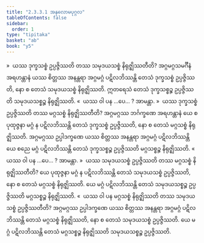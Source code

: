 ```yaml
---
title: "2.3.3.1 အနုလောမပုဂ္ဂလ"
tableOfContents: false
sidebar:
  order: 1
type: "tipitaka"
basket: "ab"
book: "y5"
---
```



<DynamicBreadcrumb />

<Division number="145" book="y5" e="ch" v="33" p="255">

<Paragraph number="710" book="y5">
»  ယဿ ဒုက္ခသစ္စံ ဥပ္ပဇ္ဇိဿတိ တဿ သမုဒယသစ္စံ နိရုဇ္ဈိဿတီတိ?
</Paragraph>

<Paragraph number="711" book="y5">
အဂ္ဂမဂ္ဂသမင်္ဂီနံ အရဟန္တာနံ ယဿ စိတ္တဿ အနန္တရာ အဂ္ဂမဂ္ဂံ ပဋိလဘိဿန္တိ တေသံ ဒုက္ခသစ္စံ ဥပ္ပဇ္ဇိဿတိ, နော စ တေသံ သမုဒယသစ္စံ နိရုဇ္ဈိဿတိ. ဣတရေသံ တေသံ ဒုက္ခသစ္စဉ္စ ဥပ္ပဇ္ဇိဿတိ သမုဒယသစ္စဉ္စ နိရုဇ္ဈိဿတိ.
</Paragraph>

<Paragraph number="712" book="y5">
«  ယဿ ဝါ ပန …ပေ… ? အာမန္တာ.
</Paragraph>

<Paragraph number="713" book="y5">
»  ယဿ ဒုက္ခသစ္စံ ဥပ္ပဇ္ဇိဿတိ တဿ မဂ္ဂသစ္စံ နိရုဇ္ဈိဿတီတိ?
</Paragraph>

<Paragraph number="714" book="y5">
အဂ္ဂမဂ္ဂဿ ဘင်္ဂက္ခဏေ အရဟန္တာနံ ယေ စ ပုထုဇ္ဇနာ မဂ္ဂံ န ပဋိလဘိဿန္တိ တေသံ ဒုက္ခသစ္စံ ဥပ္ပဇ္ဇိဿတိ, နော စ တေသံ မဂ္ဂသစ္စံ နိရုဇ္ဈိဿတိ. အဂ္ဂမဂ္ဂဿ ဥပ္ပါဒက္ခဏေ ယဿ စိတ္တဿ အနန္တရာ အဂ္ဂမဂ္ဂံ ပဋိလဘိဿန္တိ ယေ စညေ မဂ္ဂံ ပဋိလဘိဿန္တိ တေသံ ဒုက္ခသစ္စဉ္စ ဥပ္ပဇ္ဇိဿတိ မဂ္ဂသစ္စဉ္စ နိရုဇ္ဈိဿတိ.
</Paragraph>

<Paragraph number="715" book="y5">
«  ယဿ ဝါ ပန …ပေ… ? အာမန္တာ.
</Paragraph>

</Division>
<Division number="146" book="y5" e="ch" v="33" p="255">

<Paragraph number="716" book="y5">
»  ယဿ သမုဒယသစ္စံ ဥပ္ပဇ္ဇိဿတိ တဿ မဂ္ဂသစ္စံ နိရုဇ္ဈိဿတီတိ?
</Paragraph>

<Paragraph number="717" book="y5">
ယေ ပုထုဇ္ဇနာ မဂ္ဂံ န ပဋိလဘိဿန္တိ တေသံ သမုဒယသစ္စံ ဥပ္ပဇ္ဇိဿတိ, နော စ တေသံ မဂ္ဂသစ္စံ နိရုဇ္ဈိဿတိ. ယေ မဂ္ဂံ ပဋိလဘိဿန္တိ တေသံ သမုဒယသစ္စဉ္စ ဥပ္ပဇ္ဇိဿတိ မဂ္ဂသစ္စဉ္စ နိရုဇ္ဈိဿတိ.
</Paragraph>

<Paragraph number="718" book="y5">
«  ယဿ ဝါ ပန မဂ္ဂသစ္စံ နိရုဇ္ဈိဿတိ တဿ သမုဒယသစ္စံ ဥပ္ပဇ္ဇိဿတီတိ?
</Paragraph>

<Paragraph number="719" book="y5">
အဂ္ဂမဂ္ဂဿ ဥပ္ပါဒက္ခဏေ ယဿ စိတ္တဿ အနန္တရာ အဂ္ဂမဂ္ဂံ ပဋိလဘိဿန္တိ တေသံ မဂ္ဂသစ္စံ နိရုဇ္ဈိဿတိ, နော စ တေသံ သမုဒယသစ္စံ ဥပ္ပဇ္ဇိဿတိ. ယေ မဂ္ဂံ ပဋိလဘိဿန္တိ တေသံ မဂ္ဂသစ္စဉ္စ နိရုဇ္ဈိဿတိ သမုဒယသစ္စဉ္စ ဥပ္ပဇ္ဇိဿတိ.
</Paragraph>
</Division>